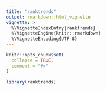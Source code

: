 ```yaml
---
title: "ranktrends"
output: rmarkdown::html_vignette
vignette: >
  %\VignetteIndexEntry{ranktrends}
  %\VignetteEngine{knitr::rmarkdown}
  %\VignetteEncoding{UTF-8}
---
```


```r
knitr::opts_chunk$set(
  collapse = TRUE,
  comment = "#>"
)
```

```r
library(ranktrends)
```
